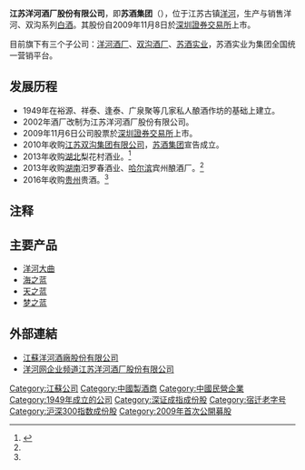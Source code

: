 {{Infobox company
| name = 江苏洋河酒厂股份有限公司
| name_en = Jiangsu Yanghe Brewery Joint-Stock Co.,Ltd.
| logo = Yanghe Logo.png
| logo_size = 
| logo_caption = 
| image =          
| image_size =
| image_caption =
| former_name =
| type = 股份有限公司(上市)
| trading_name = 
| native_name = 
| native_name_lang = <!-- 公司名稱原文語言的ISO 639-1代碼。例如填寫「ja」表示日語。 -->
| other_name = 
| traded_as = {{Szse|0002304}}
| ISIN = 
| local_code_name= CN
| local_code = 9132000074557990XP
| fate = 
| predecessor = 
| successor = 
| foundation = {{Start date|1949|7}}<br />{{ROC-1928}}[[江蘇省_(中華民國)|江苏省]]
| defunct = <!-- {{End date|YYYY|MM|DD}} -->
| location = {{CHN}}[[江苏省|江苏省]][[宿迁市|宿迁市]]洋河中大街118号
| locations = 
| area_served = 
| founder = 
| key_people = 
| industry = 酒、饮料和精制茶制造业
| products = 
| services = 
| revenue = 
| operating_income = 
| net_income = 
| aum = <!-- 僅適用於金融服務類公司。 -->
| assets = 
| equity = 
| owner = 
| num_employees = 
| num_employees_year = 
| parent = 
| divisions = 
| subsid = 
| homepage = {{URL|www.chinayanghe.com}}
| slogan = 
| capital = 
| market_value = 
| P/E_ratio = 
| earnings_per_share = 
| net_asset_value = 
| accounting_period = 
| major_shareholder = 
| footnotes = 
}}
'''江苏洋河酒厂股份有限公司'''，即'''苏酒集团'''（{{szse|002304}}），位于江苏古镇[[洋河|洋河]]，生产与销售洋河、双沟系列[[白酒|白酒]]。其股份自2009年11月8日於[[深圳證券交易所|深圳證券交易所]]上市。

目前旗下有三个子公司：[[洋河酒厂|洋河酒厂]]、[[双沟酒厂|双沟酒厂]]、[[苏酒实业|苏酒实业]]，苏酒实业为集团全国统一营销平台。

==发展历程==
* 1949年在裕源、祥泰、逢泰、广泉聚等几家私人酿酒作坊的基础上建立。
* 2002年酒厂改制为江苏洋河酒厂股份有限公司。
* 2009年11月6日公司股票於[[深圳證券交易所|深圳證券交易所]]上市。
* 2010年收购[[江苏双沟集团有限公司|江苏双沟集团有限公司]]，[[苏酒集团|苏酒集团]]宣告成立。
* 2013年收购[[湖北|湖北]]梨花村酒业。<ref name=ls>{{cite web|url=http://shipin.people.com.cn/n1/2016/0619/c85914-28455856.html|title=洋河正式签约收购贵酒|language=Zh-hans|accessdate=2016年6月19日|archive-date=2020年7月27日|archive-url=https://web.archive.org/web/20200727221605/http://shipin.people.com.cn/n1/2016/0619/c85914-28455856.html|dead-url=no}}</ref>
* 2013年收购[[湖南|湖南]]汨罗春酒业、[[哈尔滨|哈尔滨]]宾州酿酒厂。<ref name=ls/>
* 2016年收购[[贵州|贵州]]贵酒。<ref name=ls/>

==注释==
{{Reflist}}

==主要产品==
* [[洋河大曲|洋河大曲]]
* [[海之蓝|海之蓝]]
* [[天之蓝|天之蓝]]
* [[梦之蓝|梦之蓝]]

==外部連結==
*[https://web.archive.org/web/20140625034714/http://chinayanghe.com/ 江蘇洋河酒廠股份有限公司]
*[http://yanghe.enterprise.yanghe-inc.com/ 洋河网企业频道江苏洋河酒厂股份有限公司] {{Wayback|url=http://yanghe.enterprise.yanghe-inc.com/ |date=20190813080805 }}
{{SZSECI}}
{{CSI-300}}
{{DEFAULTSORT:Yanghe}}

[[Category:江蘇公司|Category:江蘇公司]]
[[Category:中國製酒商|Category:中國製酒商]]
[[Category:中國民營企業|Category:中國民營企業]]
[[Category:1949年成立的公司|Category:1949年成立的公司]]
[[Category:深证成指成份股|Category:深证成指成份股]]
[[Category:宿迁老字号|Category:宿迁老字号]]
[[Category:沪深300指数成份股|Category:沪深300指数成份股]]
[[Category:2009年首次公開募股|Category:2009年首次公開募股]]